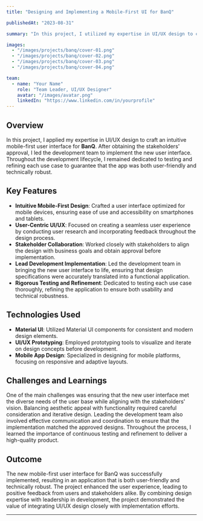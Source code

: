 ```yaml
---
title: "Designing and Implementing a Mobile-First UI for BanQ"

publishedAt: "2023-08-31"

summary: "In this project, I utilized my expertise in UI/UX design to craft an intuitive mobile-first user interface for BanQ and led the development team to implement the new design, ensuring a user-friendly and technically robust application."

images:
  - "/images/projects/banq/cover-01.png"
  - "/images/projects/banq/cover-02.png"
  - "/images/projects/banq/cover-03.png"
  - "/images/projects/banq/cover-04.png"

team:
  - name: "Your Name"
    role: "Team Leader, UI/UX Designer"
    avatar: "/images/avatar.png"
    linkedIn: "https://www.linkedin.com/in/yourprofile"
---
```


## Overview

In this project, I applied my expertise in UI/UX design to craft an intuitive mobile-first user interface for **BanQ**. After obtaining the stakeholders' approval, I led the development team to implement the new user interface. Throughout the development lifecycle, I remained dedicated to testing and refining each use case to guarantee that the app was both user-friendly and technically robust.

## Key Features

- **Intuitive Mobile-First Design**: Crafted a user interface optimized for mobile devices, ensuring ease of use and accessibility on smartphones and tablets.
- **User-Centric UI/UX**: Focused on creating a seamless user experience by conducting user research and incorporating feedback throughout the design process.
- **Stakeholder Collaboration**: Worked closely with stakeholders to align the design with business goals and obtain approval before implementation.
- **Lead Development Implementation**: Led the development team in bringing the new user interface to life, ensuring that design specifications were accurately translated into a functional application.
- **Rigorous Testing and Refinement**: Dedicated to testing each use case thoroughly, refining the application to ensure both usability and technical robustness.

## Technologies Used

- **Material UI**: Utilized Material UI components for consistent and modern design elements.
- **UI/UX Prototyping**: Employed prototyping tools to visualize and iterate on design concepts before development.
- **Mobile App Design**: Specialized in designing for mobile platforms, focusing on responsive and adaptive layouts.

## Challenges and Learnings

One of the main challenges was ensuring that the new user interface met the diverse needs of the user base while aligning with the stakeholders' vision. Balancing aesthetic appeal with functionality required careful consideration and iterative design. Leading the development team also involved effective communication and coordination to ensure that the implementation matched the approved designs. Throughout the process, I learned the importance of continuous testing and refinement to deliver a high-quality product.

## Outcome

The new mobile-first user interface for BanQ was successfully implemented, resulting in an application that is both user-friendly and technically robust. The project enhanced the user experience, leading to positive feedback from users and stakeholders alike. By combining design expertise with leadership in development, the project demonstrated the value of integrating UI/UX design closely with implementation efforts.

---
